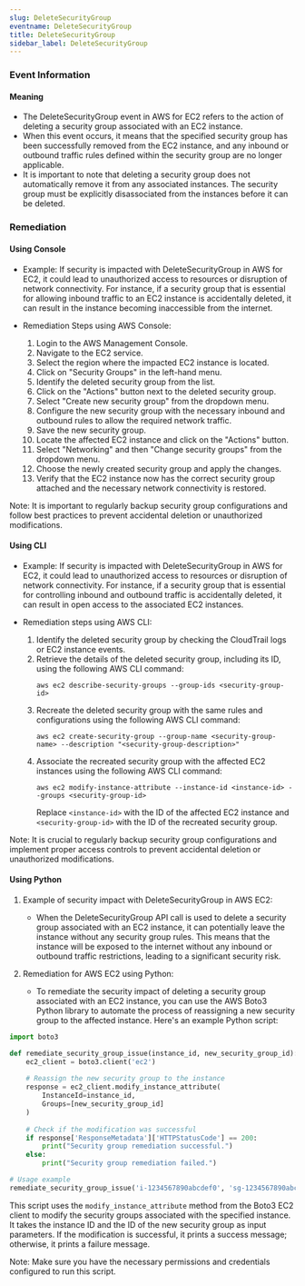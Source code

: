```yaml
--- 
slug: DeleteSecurityGroup
eventname: DeleteSecurityGroup
title: DeleteSecurityGroup
sidebar_label: DeleteSecurityGroup
---
```

                       
### Event Information

#### Meaning

- The DeleteSecurityGroup event in AWS for EC2 refers to the action of deleting a security group associated with an EC2 instance.
- When this event occurs, it means that the specified security group has been successfully removed from the EC2 instance, and any inbound or outbound traffic rules defined within the security group are no longer applicable.
- It is important to note that deleting a security group does not automatically remove it from any associated instances. The security group must be explicitly disassociated from the instances before it can be deleted.

### Remediation

#### Using Console

- Example: If security is impacted with DeleteSecurityGroup in AWS for EC2, it could lead to unauthorized access to resources or disruption of network connectivity. For instance, if a security group that is essential for allowing inbound traffic to an EC2 instance is accidentally deleted, it can result in the instance becoming inaccessible from the internet.

- Remediation Steps using AWS Console:
  1. Login to the AWS Management Console.
  2. Navigate to the EC2 service.
  3. Select the region where the impacted EC2 instance is located.
  4. Click on "Security Groups" in the left-hand menu.
  5. Identify the deleted security group from the list.
  6. Click on the "Actions" button next to the deleted security group.
  7. Select "Create new security group" from the dropdown menu.
  8. Configure the new security group with the necessary inbound and outbound rules to allow the required network traffic.
  9. Save the new security group.
  10. Locate the affected EC2 instance and click on the "Actions" button.
  11. Select "Networking" and then "Change security groups" from the dropdown menu.
  12. Choose the newly created security group and apply the changes.
  13. Verify that the EC2 instance now has the correct security group attached and the necessary network connectivity is restored.

Note: It is important to regularly backup security group configurations and follow best practices to prevent accidental deletion or unauthorized modifications.

#### Using CLI

- Example: If security is impacted with DeleteSecurityGroup in AWS for EC2, it could lead to unauthorized access to resources or disruption of network connectivity. For instance, if a security group that is essential for controlling inbound and outbound traffic is accidentally deleted, it can result in open access to the associated EC2 instances.

- Remediation steps using AWS CLI:
  1. Identify the deleted security group by checking the CloudTrail logs or EC2 instance events.
  2. Retrieve the details of the deleted security group, including its ID, using the following AWS CLI command:
     ```
     aws ec2 describe-security-groups --group-ids <security-group-id>
     ```
  3. Recreate the deleted security group with the same rules and configurations using the following AWS CLI command:
     ```
     aws ec2 create-security-group --group-name <security-group-name> --description "<security-group-description>"
     ```
  4. Associate the recreated security group with the affected EC2 instances using the following AWS CLI command:
     ```
     aws ec2 modify-instance-attribute --instance-id <instance-id> --groups <security-group-id>
     ```
     Replace `<instance-id>` with the ID of the affected EC2 instance and `<security-group-id>` with the ID of the recreated security group.

Note: It is crucial to regularly backup security group configurations and implement proper access controls to prevent accidental deletion or unauthorized modifications.

#### Using Python

1. Example of security impact with DeleteSecurityGroup in AWS EC2:
   - When the DeleteSecurityGroup API call is used to delete a security group associated with an EC2 instance, it can potentially leave the instance without any security group rules. This means that the instance will be exposed to the internet without any inbound or outbound traffic restrictions, leading to a significant security risk.

2. Remediation for AWS EC2 using Python:
   - To remediate the security impact of deleting a security group associated with an EC2 instance, you can use the AWS Boto3 Python library to automate the process of reassigning a new security group to the affected instance. Here's an example Python script:

```python
import boto3

def remediate_security_group_issue(instance_id, new_security_group_id):
    ec2_client = boto3.client('ec2')
    
    # Reassign the new security group to the instance
    response = ec2_client.modify_instance_attribute(
        InstanceId=instance_id,
        Groups=[new_security_group_id]
    )
    
    # Check if the modification was successful
    if response['ResponseMetadata']['HTTPStatusCode'] == 200:
        print("Security group remediation successful.")
    else:
        print("Security group remediation failed.")

# Usage example
remediate_security_group_issue('i-1234567890abcdef0', 'sg-1234567890abcdef0')
```

This script uses the `modify_instance_attribute` method from the Boto3 EC2 client to modify the security groups associated with the specified instance. It takes the instance ID and the ID of the new security group as input parameters. If the modification is successful, it prints a success message; otherwise, it prints a failure message.

Note: Make sure you have the necessary permissions and credentials configured to run this script.


 